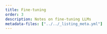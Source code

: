 ```yaml
---
title: Fine-tuning
order: 3
description: Notes on fine-tuning LLMs
metadata-files: ["../../_listing_meta.yml"]
---
```

